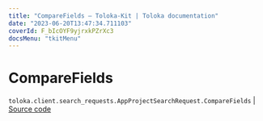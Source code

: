 ```yaml
---
title: "CompareFields — Toloka-Kit | Toloka documentation"
date: "2023-06-20T13:47:34.711103"
coverId: F_bIcOYF9yjrxkPZrXc3
docsMenu: "tkitMenu"
---
```


# CompareFields

`toloka.client.search_requests.AppProjectSearchRequest.CompareFields` | [Source code](https://github.com/Toloka/toloka-kit/blob/v1.2.0/src/client/search_requests.py#L993)